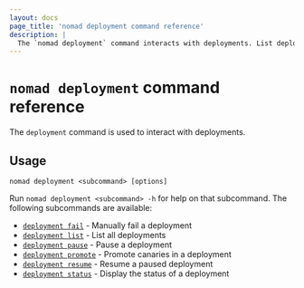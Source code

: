 ```yaml
---
layout: docs
page_title: 'nomad deployment command reference'
description: |
  The `nomad deployment` command interacts with deployments. List deployments, fetch status, and promote canaries. Pause, resume, and fail deployments.
---
```


# `nomad deployment` command reference

The `deployment` command is used to interact with deployments.

## Usage

```plaintext
nomad deployment <subcommand> [options]
```

Run `nomad deployment <subcommand> -h` for help on that subcommand. The following
subcommands are available:

- [`deployment fail`][fail] - Manually fail a deployment
- [`deployment list`][list] - List all deployments
- [`deployment pause`][pause] - Pause a deployment
- [`deployment promote`][promote] - Promote canaries in a deployment
- [`deployment resume`][resume] - Resume a paused deployment
- [`deployment status`][status] - Display the status of a deployment

[fail]: /nomad/commands/deployment/fail 'Manually fail a deployment'
[list]: /nomad/commands/deployment/list 'List all deployments'
[pause]: /nomad/commands/deployment/pause 'Pause a deployment'
[promote]: /nomad/commands/deployment/promote 'Promote canaries in a deployment'
[resume]: /nomad/commands/deployment/resume 'Resume a paused deployment'
[status]: /nomad/commands/deployment/status 'Display the status of a deployment'
